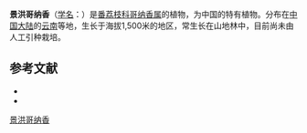 {{Speciesbox
| name = 景洪哥纳香
| status = EN
| status_system = iucn3.1
| image =
| genus = Goniothalamus
| species = cheliensis
| authority = Hu in Bull.
}}

'''景洪哥纳香'''（[[学名|学名]]：{{lang|la|''Goniothalamus cheliensis''}}）是[[番荔枝科|番荔枝科]][[哥纳香属|哥纳香属]]的植物，为中国的特有植物。分布在[[中国大陆|中国大陆]]的[[云南|云南]]等地，生长于海拔1,500米的地区，常生长在山地林中，目前尚未由人工引种栽培。

== 参考文献 ==
<div class="references-small">
* {{cite web| url =http://www.bioinfo.cn/db05/KmzwSpecies.php?action=view&id=240| title =景洪哥纳香（植物分类学报）| work =《中国高等植物数据库全库》| publisher =中国科学院微生物研究所| author =昆明植物研究所| accessdate =2009-02-21| deadurl =yes| archiveurl =https://web.archive.org/web/20160305005137/http://www.bioinfo.cn/db05/KmzwSpecies.php?action=view&id=240| archivedate =2016-03-05}}
* {{IUCN2008|assessors=China Plant Specialist Group|year=2004|id=46409|title=Goniothalamus cheliensis|downloaded=2009-02-21}}
</div>
{{Taxonbar|from=Q5471169}}

[[Category:哥纳香属|景洪哥纳香]]


{{植物小作品}}